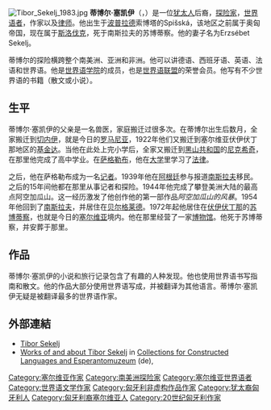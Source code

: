 [[File:Tibor_Sekelj_1983.jpg|thumb]]
'''蒂博尔·塞凯伊'''（{{lang-hu|Székely Tibor}}，{{bd|1912年|2月14日|1988年|9月20日}}）是一位[[犹太人|犹太人]]后裔，[[探险家|探险家]]，[[世界语者|世界语者]]，作家以及[[律师|律师]]。他出生于[[波普拉德|波普拉德]]索博塔的Spišská，该地区之前属于奥匈帝国，现在属于[[斯洛伐克|斯洛伐克]]，死于南斯拉夫的苏博蒂察。他的妻子名为Erzsébet Sekelj。

蒂博尔的探险横跨整个南美洲、亚洲和非洲。他可以讲德语、西班牙语、英语、法语和世界语。他是[[世界语学院|世界语学院]]的成员，也是[[世界语联盟|世界语联盟]]的荣誉会员。他写有不少世界语的书籍（散文或小说）。

== 生平 ==

蒂博尔·塞凯伊的父亲是一名兽医，家庭搬迁过很多次。在蒂博尔出生后数月，全家搬迁到[[切内伊乡|切内伊]]，就是今日的[[罗马尼亚|罗马尼亚]]，1922年他们又搬迁到塞尔维亚伏伊伏丁那地区的[[基金达|基金达]]。当他在此处上完小学后，全家又搬迁到[[黑山|黑山共和国]]的[[尼克希奇|尼克希奇]]，在那里他完成了高中学业。在[[萨格勒布|萨格勒布]]，他在[[大学|大学]]里学习了[[法律|法律]]。

之后，他在萨格勒布成为一名[[记者|记者]]。1939年他在[[阿根廷|阿根廷]]参与报道[[南斯拉夫|南斯拉夫]]移民。之后的15年间他都在那里从事记者和探险。1944年他完成了攀登美洲大陆的最高点阿空加瓜山。这一经历激发了他创作他的第一部作品''阿空加瓜山的风暴''。1954年他回到了[[南斯拉夫社会主义联邦共和国|南斯拉夫]]，并居住在[[贝尔格莱德|贝尔格莱德]]。1972年起他居住在[[伏伊伏丁那|伏伊伏丁那]]的[[苏博蒂察|苏博蒂察]]，也就是今日的[[塞尔维亚|塞尔维亚]]境内。他在那里经营了一家[[博物馆|博物馆]]。他死于苏博蒂察，并安葬于那里。

== 作品 ==

蒂博尔·塞凯伊的小说和旅行记录包含了有趣的人种发现。他也使用世界语书写指南和散文。他的作品大部分使用世界语写成，并被翻译为其他语言。蒂博尔·塞凯伊无疑是被翻译最多的世界语作家。

== 外部連結 ==
*[https://web.archive.org/web/20090903233631/http://esperanto.net/literaturo/roman/sekelj.html Tibor Sekelj] {{eo}}
*[https://web.archive.org/web/20110531194909/http://aleph.onb.ac.at/F?func=find-b&request=tibor+sekelj&find_code=WRD&x=17&y=11 Works of and about Tibor Sekelj] in [http://www.onb.ac.at/sammlungen/plansprachen.htm Collections for Constructed Languages and Esperantomuzeum] {{Wayback|url=http://www.onb.ac.at/sammlungen/plansprachen.htm |date=20080323064440 }} (de), {{en}}

{{Authority control}}
{{DEFAULTSORT:Sekelj, Tibor}}
<!--Categories-->
[[Category:塞尔维亚作家|Category:塞尔维亚作家]]
[[Category:南美洲探险家|Category:南美洲探险家]]
[[Category:塞尔维亚世界语者|Category:塞尔维亚世界语者]]
[[Category:世界语文学作家|Category:世界语文学作家]]
[[Category:匈牙利非虚构作品作家|Category:匈牙利非虚构作品作家]]
[[Category:犹太裔匈牙利人|Category:犹太裔匈牙利人]]
[[Category:匈牙利裔塞尔维亚人|Category:匈牙利裔塞尔维亚人]]
[[Category:20世纪匈牙利作家|Category:20世纪匈牙利作家]]
<!--Other languages-->